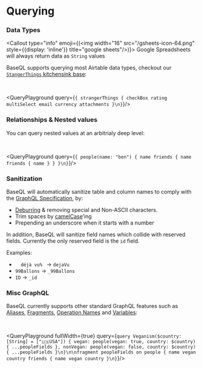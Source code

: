 
# Querying

### Data Types
<SupportedBy gsheets={false}/>

<Callout type="info" emoji={(<img width="16" src="/gsheets-icon-64.png" style={{display: 'inline'}} title="google sheets"/>)}>
  Google Spreadsheets will always return data as `String` values
</Callout>

BaseQL supports querying most Airtable data types, checkout our [`StangerThings` kitchensink base](https://airtable.com/shrjevFPtREOPPxWj):

<br />

<QueryPlayground query={`{
  strangerThings {
    checkBox
    rating
    multiSelect
    email
    currency
    attachments
  }\n}`}/>

### Relationships & Nested values
<SupportedBy gsheets={false}/>

You can query nested values at an arbitrialy deep level:

<br />

<QueryPlayground query={`{
  people(name: "ben") {
    name
    friends {
      name
      friends {
        name
      }
    }
  }\n}`}/>

### Sanitization
<SupportedBy />

BaseQL will automatically sanitize table and column names to comply with the [GraphQL Specification](http://spec.graphql.org/June2018/#sec-Names), by:
- [Deburring](https://lodash.com/docs/4.17.15#deburr) & removing special and Non-ASCII characters.
- Trim spaces by [camelCase](https://lodash.com/docs/4.17.15#camelCase)’ing 
- Prepending an underscore when it starts with a number

In addition, BaseQL will sanitize field names which collide with reserved fields. Currently the only reserved field is the `id` field.

Examples:

- `   déjà vu%  ` -> `dejaVu`
- `99Ballons` -> `_99Ballons`
- `ID` -> `_id`

### Misc GraphQL
<SupportedBy />

BaseQL currently supports other standard GraphQL features such as [Aliases](https://graphql.org/learn/queries/#aliases),  [Fragments](https://graphql.org/learn/queries/#fragments), [Operation Names](https://graphql.org/learn/queries/#operation-name) and [Variables](https://graphql.org/learn/queries/#variables):

<br />

<QueryPlayground fullWidth={true}
  query={`query Veganism($country: [String] = ["🇺🇸USA"]) {
  vegan: people(vegan: true, country: $country) { ...peopleFields },
  nonVegan: people(vegan: false, country: $country) { ...peopleFields }\n}\n\nfragment peopleFields on people {
  name
  vegan
  country
  friends {
    name
    vegan
    country
  }\n}`}/>
